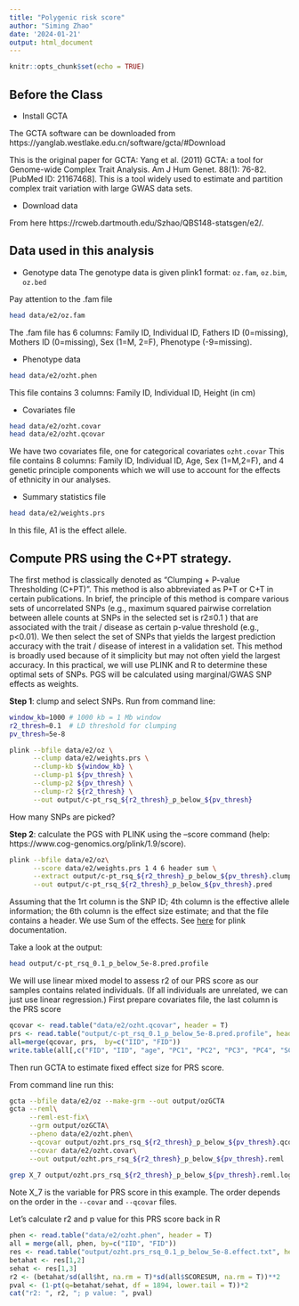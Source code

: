 ```yaml
---
title: "Polygenic risk score"
author: "Siming Zhao"
date: '2024-01-21'
output: html_document
---
```


```r
knitr::opts_chunk$set(echo = TRUE)
```

## Before the Class

* Install GCTA

The GCTA software can be downloaded from https://yanglab.westlake.edu.cn/software/gcta/#Download

This is the original paper for GCTA: Yang et al. (2011) GCTA: a tool for Genome-wide Complex Trait Analysis. Am J Hum Genet. 88(1): 76-82. [PubMed ID: 21167468]. This is a tool widely used to estimate and partition complex trait variation with large GWAS data sets.

* Download data

From here https://rcweb.dartmouth.edu/Szhao/QBS148-statsgen/e2/. 

## Data used in this analysis

* Genotype data
The genotype data is given plink1 format: `oz.fam`, `oz.bim`, `oz.bed`

Pay attention to the .fam file
```bash
head data/e2/oz.fam
```
The .fam file has 6 columns: Family ID, Individual ID, Fathers ID (0=missing), Mothers ID (0=missing), Sex (1=M, 2=F), Phenotype (-9=missing). 

* Phenotype data

```bash
head data/e2/ozht.phen
```

This file contains 3 columns: Family ID, Individual ID, Height (in cm)

* Covariates file

```bash
head data/e2/ozht.covar
head data/e2/ozht.qcovar
```
We have two covariates file, one for categorical covariates `ozht.covar`
This file contains 8 columns: Family ID, Individual ID, Age, Sex (1=M,2=F), and 4 genetic principle components which we will use to account for the effects of ethnicity in our analyses.

* Summary statistics file

```bash
head data/e2/weights.prs
```

In this file, A1 is the effect allele.

## Compute PRS using the C+PT strategy.

The first method is classically denoted as “Clumping + P-value Thresholding (C+PT)”. This method is also abbreviated as P+T or C+T in certain publications. In brief, the principle of this method is compare various sets of uncorrelated SNPs (e.g., maximum squared pairwise correlation between allele counts at SNPs in the selected set is r2≤0.1
) that are associated with the trait / disease as certain p-value threshold (e.g., p<0.01). We then select the set of SNPs that yields the largest prediction accuracy with the trait / disease of interest in a validation set. This method is broadly used because of it simplicity but may not often yield the largest accuracy. In this practical, we will use PLINK and R to determine these optimal sets of SNPs. PGS will be calculated using marginal/GWAS SNP effects as weights.


**Step 1**: clump and select SNPs.
Run from command line:

```bash
window_kb=1000 # 1000 kb = 1 Mb window
r2_thresh=0.1  # LD threshold for clumping
pv_thresh=5e-8

plink --bfile data/e2/oz \
      --clump data/e2/weights.prs \
      --clump-kb ${window_kb} \
      --clump-p1 ${pv_thresh} \
      --clump-p2 ${pv_thresh} \
      --clump-r2 ${r2_thresh} \
      --out output/c-pt_rsq_${r2_thresh}_p_below_${pv_thresh}
```

How many SNPs are picked? 

**Step 2**: calculate the PGS with PLINK using the --score command (help: https://www.cog-genomics.org/plink/1.9/score). 

```bash
plink --bfile data/e2/oz\
      --score data/e2/weights.prs 1 4 6 header sum \
      --extract output/c-pt_rsq_${r2_thresh}_p_below_${pv_thresh}.clumped \
      --out output/c-pt_rsq_${r2_thresh}_p_below_${pv_thresh}.pred
```

Assuming that the 1rt column is the SNP ID; 4th column is the effective allele information; the 6th column is the effect size estimate; and that the file contains a header. We use Sum of the effects. See [here](https://www.cog-genomics.org/plink/1.9/score) for plink documentation.

Take a look at the output:

```bash
head output/c-pt_rsq_0.1_p_below_5e-8.pred.profile
```

We will use linear mixed model to assess r2 of our PRS score as our samples contains related individuals. (If all individuals are unrelated, we can just use linear regression.)
First prepare covariates file, the last column is the PRS score
```r
qcovar <- read.table("data/e2/ozht.qcovar", header = T)
prs <- read.table("output/c-pt_rsq_0.1_p_below_5e-8.pred.profile", header = T)
all=merge(qcovar, prs,  by=c("IID", "FID"))
write.table(all[,c("FID", "IID", "age", "PC1", "PC2", "PC3", "PC4", "SCORESUM")], "output/ozht.prs_rsq_0.1_p_below_5e-8.qcovar", quote = F, row.names = F)
```
Then run GCTA to estimate fixed effect size for PRS score. 

From command line run this:

```bash
gcta --bfile data/e2/oz --make-grm --out output/ozGCTA
gcta --reml\
     --reml-est-fix\
     --grm output/ozGCTA\
     --pheno data/e2/ozht.phen\
     --qcovar output/ozht.prs_rsq_${r2_thresh}_p_below_${pv_thresh}.qcovar\
     --covar data/e2/ozht.covar\
     --out output/ozht.prs_rsq_${r2_thresh}_p_below_${pv_thresh}.reml
     
grep X_7 output/ozht.prs_rsq_${r2_thresh}_p_below_${pv_thresh}.reml.log > output/ozht.prs_rsq_${r2_thresh}_p_below_${pv_thresh}.effect.txt
```
Note X_7 is the variable for PRS score in this example. The order depends on the order in the `--covar` and `--qcovar` files. 

Let's calculate r2 and p value for this PRS score back in R
```r
phen <- read.table("data/e2/ozht.phen", header = T)
all = merge(all, phen, by=c("IID", "FID"))
res <- read.table("output/ozht.prs_rsq_0.1_p_below_5e-8.effect.txt", header = F)
betahat <- res[1,2]
sehat <- res[1,3]
r2 <- (betahat/sd(all$ht, na.rm = T)*sd(all$SCORESUM, na.rm = T))**2
pval <- (1-pt(q=betahat/sehat, df = 1894, lower.tail = T))*2
cat("r2: ", r2, "; p value: ", pval)
```




